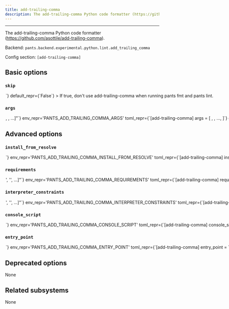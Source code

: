 ```yaml
---
title: add-trailing-comma
description: The add-trailing-comma Python code formatter (https://github.com/asottile/add-trailing-comma).
---
```



---

The add-trailing-comma Python code formatter (https://github.com/asottile/add-trailing-comma).

Backend: <span className="color--primary">`pants.backend.experimental.python.lint.add_trailing_comma`</span>

Config section: <span className="color--primary">`[add-trailing-comma]`</span>

<span className={styles.options}>

## Basic options

### `skip`

<Option
  cli_repr={`--[no-]add-trailing-comma-skip`}
  env_repr='PANTS_ADD_TRAILING_COMMA_SKIP'
  toml_repr={`[add-trailing-comma]
skip = <bool>`}
  default_repr={`False`}
>

If true, don&#x27;t use add-trailing-comma when running `pants fmt` and `pants lint`.

</Option>

### `args`

<Option
  cli_repr={`--add-trailing-comma-args="[<shell_str>, <shell_str>, ...]"`}
  env_repr='PANTS_ADD_TRAILING_COMMA_ARGS'
  toml_repr={`[add-trailing-comma]
args = [
    <shell_str>,
    <shell_str>,
    ...,
]`}
  default_repr={`[]`}
>

Arguments to pass directly to add-trailing-comma, e.g. `--add-trailing-comma-args='--py36-plus'`.

</Option>

## Advanced options

### `install_from_resolve`

<Option
  cli_repr={`--add-trailing-comma-install-from-resolve=<str>`}
  env_repr='PANTS_ADD_TRAILING_COMMA_INSTALL_FROM_RESOLVE'
  toml_repr={`[add-trailing-comma]
install_from_resolve = <str>`}
  default_repr={`None`}
>

If specified, install the tool using the lockfile for this named resolve.

This resolve must be defined in `[python].resolves`, as described in https://www.pantsbuild.org/v2.19/docs/python-third-party-dependencies#user-lockfiles.

The resolve&#x27;s entire lockfile will be installed, unless specific requirements are listed via the `requirements` option, in which case only those requirements will be installed. This is useful if you don&#x27;t want to invalidate the tool&#x27;s outputs when the resolve incurs changes to unrelated requirements.

If unspecified, and the `lockfile` option is unset, the tool will be installed using the default lockfile shipped with Pants.

If unspecified, and the `lockfile` option is set, the tool will use the custom `add-trailing-comma` &#x22;tool lockfile&#x22; generated from the `version` and `extra_requirements` options. But note that this mechanism is deprecated.

</Option>

### `requirements`

<Option
  cli_repr={`--add-trailing-comma-requirements="['<str>', '<str>', ...]"`}
  env_repr='PANTS_ADD_TRAILING_COMMA_REQUIREMENTS'
  toml_repr={`[add-trailing-comma]
requirements = [
    '<str>',
    '<str>',
    ...,
]`}
  default_repr={`[]`}
>

If `install_from_resolve` is specified, install these requirements, at the versions provided by the specified resolve&#x27;s lockfile.

Values can be pip-style requirements (e.g., `tool` or `tool==1.2.3` or `tool>=1.2.3`), or addresses of `python_requirement` targets (or targets that generate or depend on `python_requirement` targets).

The lockfile will be validated against the requirements - if a lockfile doesn&#x27;t provide the requirement (at a suitable version, if the requirement specifies version constraints) Pants will error.

If unspecified, install the entire lockfile.

</Option>

### `interpreter_constraints`

<Option
  cli_repr={`--add-trailing-comma-interpreter-constraints="['<str>', '<str>', ...]"`}
  env_repr='PANTS_ADD_TRAILING_COMMA_INTERPRETER_CONSTRAINTS'
  toml_repr={`[add-trailing-comma]
interpreter_constraints = [
    '<str>',
    '<str>',
    ...,
]`}
  default_repr={`[\n  "CPython>=3.7,<4"\n]`}
>

Python interpreter constraints for this tool.

</Option>

### `console_script`

<Option
  cli_repr={`--add-trailing-comma-console-script=<str>`}
  env_repr='PANTS_ADD_TRAILING_COMMA_CONSOLE_SCRIPT'
  toml_repr={`[add-trailing-comma]
console_script = <str>`}
  default_repr={`add-trailing-comma`}
>

The console script for the tool. Using this option is generally preferable to (and mutually exclusive with) specifying an `--entry-point` since console script names have a higher expectation of staying stable across releases of the tool. Usually, you will not want to change this from the default.

</Option>

### `entry_point`

<Option
  cli_repr={`--add-trailing-comma-entry-point=<str>`}
  env_repr='PANTS_ADD_TRAILING_COMMA_ENTRY_POINT'
  toml_repr={`[add-trailing-comma]
entry_point = <str>`}
  default_repr={`None`}
>

The entry point for the tool. Generally you only want to use this option if the tool does not offer a `--console-script` (which this option is mutually exclusive with). Usually, you will not want to change this from the default.

</Option>

## Deprecated options

None

## Related subsystems

None

</span>
